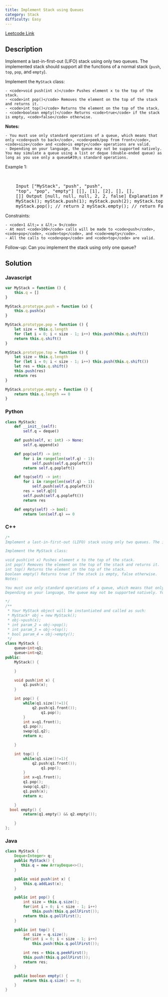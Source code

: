 ```yaml
---
title: Implement Stack using Queues
category: Stack
difficulty: Easy
---
```


<Callout>

[Leetcode Link](https://leetcode.com/problems/implement-stack-using-queues)

</Callout>

## Description

Implement a last-in-first-out (LIFO) stack using only two queues. The implemented stack should support all the functions of a normal stack (<code>push</code>, <code>top</code>, <code>pop</code>, and <code>empty</code>).

Implement the <code>MyStack</code> class:

    - <code>void push(int x)</code> Pushes element x to the top of the stack.
    - <code>int pop()</code> Removes the element on the top of the stack and returns it.
    - <code>int top()</code> Returns the element on the top of the stack.
    - <code>boolean empty()</code> Returns <code>true</code> if the stack is empty, <code>false</code> otherwise.

<b>Notes:</b>

    - You must use only standard operations of a queue, which means that only <code>push to back</code>, <code>peek/pop from front</code>, <code>size</code> and <code>is empty</code> operations are valid.
    - Depending on your language, the queue may not be supported natively. You may simulate a queue using a list or deque (double-ended queue) as long as you use only a queue&#39;s standard operations.

Example 1:

<br />

<pre className="overflow-x-auto">
	Input [&quot;MyStack&quot;, &quot;push&quot;, &quot;push&quot;,
	&quot;top&quot;, &quot;pop&quot;, &quot;empty&quot;] [[], [1], [2], [], [],
	[]] Output [null, null, null, 2, 2, false] Explanation MyStack myStack = new
	MyStack(); myStack.push(1); myStack.push(2); myStack.top(); // return 2
	myStack.pop(); // return 2 myStack.empty(); // return False
</pre>

Constraints:

    - <code>1 &lt;= x &lt;= 9</code>
    - At most <code>100</code> calls will be made to <code>push</code>, <code>pop</code>, <code>top</code>, and <code>empty</code>.
    - All the calls to <code>pop</code> and <code>top</code> are valid.

Follow-up: Can you implement the stack using only one queue?

## Solution

### Javascript

```javascript
var MyStack = function () {
	this.q = []
}

MyStack.prototype.push = function (x) {
	this.q.push(x)
}

MyStack.prototype.pop = function () {
	let size = this.q.length
	for (let i = 0; i < size - 1; i++) this.push(this.q.shift())
	return this.q.shift()
}

MyStack.prototype.top = function () {
	let size = this.q.length
	for (let i = 0; i < size - 1; i++) this.push(this.q.shift())
	let res = this.q.shift()
	this.push(res)
	return res
}

MyStack.prototype.empty = function () {
	return this.q.length == 0
}
```

### Python

```python
class MyStack:
    def __init__(self):
        self.q = deque()

    def push(self, x: int) -> None:
        self.q.append(x)

    def pop(self) -> int:
        for i in range(len(self.q) - 1):
            self.push(self.q.popleft())
        return self.q.popleft()

    def top(self) -> int:
        for i in range(len(self.q) - 1):
            self.push(self.q.popleft())
        res = self.q[0]
        self.push(self.q.popleft())
        return res

    def empty(self) -> bool:
        return len(self.q) == 0

```

### C++

```cpp
/*
Implement a last-in-first-out (LIFO) stack using only two queues. The implemented stack should support all the functions of a normal stack (push, top, pop, and empty).

Implement the MyStack class:

void push(int x) Pushes element x to the top of the stack.
int pop() Removes the element on the top of the stack and returns it.
int top() Returns the element on the top of the stack.
boolean empty() Returns true if the stack is empty, false otherwise.
Notes:

You must use only standard operations of a queue, which means that only push to back, peek/pop from front, size and is empty operations are valid.
Depending on your language, the queue may not be supported natively. You may simulate a queue using a list or deque (double-ended queue) as long as you use only a queue's standard operations.

*/
/**
 * Your MyStack object will be instantiated and called as such:
 * MyStack* obj = new MyStack();
 * obj->push(x);
 * int param_2 = obj->pop();
 * int param_3 = obj->top();
 * bool param_4 = obj->empty();
 */
class MyStack {
    queue<int>q1;
    queue<int>q2;
public:
    MyStack() {

    }

    void push(int x) {
        q1.push(x);
    }

    int pop() {
        while(q1.size()!=1){
            q2.push(q1.front());
                q1.pop();
        }
        int x=q1.front();
        q1.pop();
        swap(q1,q2);
        return x;

    }

    int top() {
        while(q1.size()!=1){
            q2.push(q1.front());
                q1.pop();
        }
        int x=q1.front();
        q1.pop();
        swap(q1,q2);
        q1.push(x);
        return x;

    }
  bool empty() {
        return(q1.empty() && q2.empty());

    }
};

```

### Java

```java
class MyStack {
    Deque<Integer> q;
    public MyStack() {
       this.q = new ArrayDeque<>();
    }

    public void push(int x) {
        this.q.addLast(x);
    }

    public int pop() {
        int size = this.q.size();
        for(int i = 0; i < size - 1; i++)
            this.push(this.q.pollFirst());
        return this.q.pollFirst();
    }

    public int top() {
        int size = q.size();
        for(int i = 0; i < size - 1; i++)
            this.push(this.q.pollFirst());

        int res = this.q.peekFirst();
        this.push(this.q.pollFirst());
        return res;
    }

    public boolean empty() {
        return this.q.size() == 0;
    }
}

```
